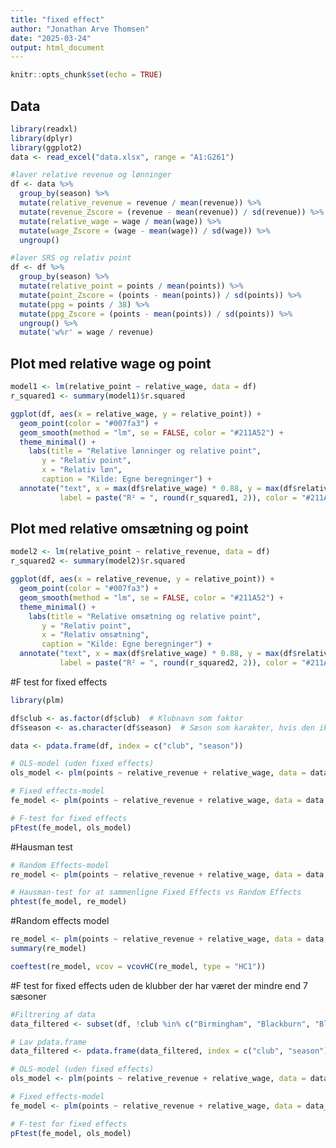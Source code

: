 ```yaml
---
title: "fixed effect"
author: "Jonathan Arve Thomsen"
date: "2025-03-24"
output: html_document
---
```


```r
knitr::opts_chunk$set(echo = TRUE)
```

## Data
```r
library(readxl)
library(dplyr)
library(ggplot2)
data <- read_excel("data.xlsx", range = "A1:G261")

#laver relative revenue og lønninger
df <- data %>%
  group_by(season) %>%
  mutate(relative_revenue = revenue / mean(revenue)) %>%
  mutate(revenue_Zscore = (revenue - mean(revenue)) / sd(revenue)) %>%
  mutate(relative_wage = wage / mean(wage)) %>%
  mutate(wage_Zscore = (wage - mean(wage)) / sd(wage)) %>%
  ungroup()

#laver SRS og relativ point
df <- df %>%
  group_by(season) %>%
  mutate(relative_point = points / mean(points)) %>%
  mutate(point_Zscore = (points - mean(points)) / sd(points)) %>%
  mutate(ppg = points / 38) %>% 
  mutate(ppg_Zscore = (points - mean(points)) / sd(points)) %>%
  ungroup() %>%
  mutate('w%r' = wage / revenue)
```

## Plot med relative wage og point
```r
model1 <- lm(relative_point ~ relative_wage, data = df)
r_squared1 <- summary(model1)$r.squared

ggplot(df, aes(x = relative_wage, y = relative_point)) +
  geom_point(color = "#007fa3") +
  geom_smooth(method = "lm", se = FALSE, color = "#211A52") +
  theme_minimal() +
    labs(title = "Relative lønninger og relative point",
       y = "Relativ point", 
       x = "Relativ løn",
       caption = "Kilde: Egne beregninger") + 
  annotate("text", x = max(df$relative_wage) * 0.88, y = max(df$relative_point) * 0.95,
           label = paste("R² = ", round(r_squared1, 2)), color = "#211A52", size = 3.7)

```

## Plot med relative omsætning og point
```r
model2 <- lm(relative_point ~ relative_revenue, data = df)
r_squared2 <- summary(model2)$r.squared

ggplot(df, aes(x = relative_revenue, y = relative_point)) +
  geom_point(color = "#007fa3") +
  geom_smooth(method = "lm", se = FALSE, color = "#211A52") +
  theme_minimal() +
    labs(title = "Relative omsætning og relative point",
       y = "Relativ point", 
       x = "Relativ omsætning",
       caption = "Kilde: Egne beregninger") +
  annotate("text", x = max(df$relative_wage) * 0.88, y = max(df$relative_point) * 0.96,
           label = paste("R² = ", round(r_squared2, 2)), color = "#211A52", size = 3.7)

```

#F test for fixed effects
```r
library(plm)

df$club <- as.factor(df$club)  # Klubnavn som faktor
df$season <- as.character(df$season)  # Sæson som karakter, hvis den ikke er numerisk

data <- pdata.frame(df, index = c("club", "season"))

# OLS-model (uden fixed effects)
ols_model <- plm(points ~ relative_revenue + relative_wage, data = data, model = "pooling")

# Fixed effects-model
fe_model <- plm(points ~ relative_revenue + relative_wage, data = data, model = "within")

# F-test for fixed effects
pFtest(fe_model, ols_model)

```

#Hausman test
```r
# Random Effects-model
re_model <- plm(points ~ relative_revenue + relative_wage, data = data, model = "random")

# Hausman-test for at sammenligne Fixed Effects vs Random Effects
phtest(fe_model, re_model)

```
#Random effects model
```r
re_model <- plm(points ~ relative_revenue + relative_wage, data = data, model = "random")
summary(re_model)

coeftest(re_model, vcov = vcovHC(re_model, type = "HC1"))

```

#F test for fixed effects uden de klubber der har været der mindre end 7 sæsoner
```r
#Filtrering af data
data_filtered <- subset(df, !club %in% c("Birmingham", "Blackburn", "Blackpool", "Bolton", "Bournemouth", "Brentford", "Brighton", "Cardiff", "Huddersfield", "Hull", "Leeds", "Middlesbrough", "Norwich", "Nottingham", "QPR", "Reading", "Sheffield United", "Watford", "Wigan"))

# Lav pdata.frame
data_filtered <- pdata.frame(data_filtered, index = c("club", "season"))

# OLS-model (uden fixed effects)
ols_model <- plm(points ~ relative_revenue + relative_wage, data = data_filtered, model = "pooling")

# Fixed effects-model
fe_model <- plm(points ~ relative_revenue + relative_wage, data = data_filtered, model = "within")

# F-test for fixed effects
pFtest(fe_model, ols_model)

```


